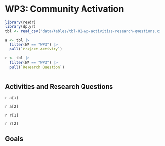 # WP3: Community Activation

```r
library(readr)
library(dplyr)
tbl <- read_csv("data/tables/tbl-02-wp-activities-research-questions.csv") 

a <- tbl |>
  filter(WP == "WP3") |>
  pull(`Project Activity`)

r <- tbl |>
  filter(WP == "WP3") |>
  pull(`Research Question`)



```


::: {.callout-note}

# Activities and Research Questions

`r a[1]`

`r a[2]`


`r r[1]`

`r r[2]`



:::


## Goals